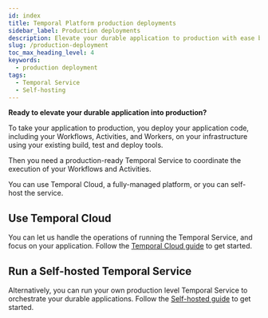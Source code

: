 ```yaml
---
id: index
title: Temporal Platform production deployments
sidebar_label: Production deployments
description: Elevate your durable application to production with ease by deploying your code on your infrastructure, using Temporal Cloud for a fully-managed service or self-hosting it.
slug: /production-deployment
toc_max_heading_level: 4
keywords:
  - production deployment
tags:
  - Temporal Service
  - Self-hosting
---
```



**Ready to elevate your durable application into production?**

To take your application to production, you deploy your application code, including your Workflows, Activities, and Workers, on your infrastructure using your existing build, test and deploy tools.

Then you need a production-ready Temporal Service to coordinate the execution of your Workflows and Activities.

You can use Temporal Cloud, a fully-managed platform, or you can self-host the service.

## Use Temporal Cloud

You can let us handle the operations of running the Temporal Service, and focus on your application.
Follow the [Temporal Cloud guide](/cloud) to get started.

<CaptionedImage
    src="/diagrams/basic-platform-topology-cloud.svg"
    title="Connect your application instances to Temporal Cloud"
/>

## Run a Self-hosted Temporal Service

Alternatively, you can run your own production level Temporal Service to orchestrate your durable applications.
Follow the [Self-hosted guide](/self-hosted-guide) to get started.

<CaptionedImage
    src="/diagrams/basic-platform-topology-self-hosted.svg"
    title="Connect your application instances to your self-hosted Temporal Service"
/>
